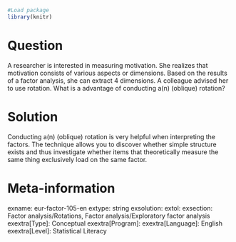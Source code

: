 ```r
#Load package
library(knitr)
```

Question
========
A researcher is interested in measuring motivation. She realizes that motivation consists of various aspects or dimensions. Based on the results of a factor analysis, she can extract 4 dimensions. A colleague advised her to use rotation. What is a advantage of conducting a(n) (oblique) rotation?


Solution
========
Conducting a(n) (oblique) rotation is very helpful when interpreting the factors. The technique allows you to discover whether simple structure exists and thus investigate whether items that theoretically measure the same thing exclusively load on the same factor.


Meta-information
================
exname: eur-factor-105-en
extype: string
exsolution: 
extol: 
exsection: Factor analysis/Rotations, Factor analysis/Exploratory factor analysis
exextra[Type]: Conceptual
exextra[Program]: 
exextra[Language]: English
exextra[Level]: Statistical Literacy
